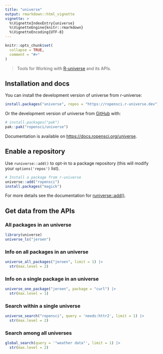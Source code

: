 ```yaml
---
title: "universe"
output: rmarkdown::html_vignette
vignette: >
  %\VignetteIndexEntry{universe}
  %\VignetteEngine{knitr::rmarkdown}
  %\VignetteEncoding{UTF-8}
---
```


```r
knitr::opts_chunk$set(
  collapse = TRUE,
  comment = "#>"
)
```

> Tools for Working with [R-universe](https://r-universe.dev) and its APIs.

## Installation and docs

You can install the development version of universe from r-universe:

``` r
install.packages("universe", repos = "https://ropensci.r-universe.dev")
```

Or the development version of universe from [GitHub](https://github.com/) with:

``` r
# install.packages("pak")
pak::pak("ropensci/universe")
```

Documentation is available on <https://docs.ropensci.org/universe>.
 
## Enable a repository

Use `runiverse::add()` to opt-in to a package repository (this will modify your `options('repos')` list).

``` r
# Install a package from r-universe
universe::add("ropensci")
install.packages("magick")
```

For more details see the documentation for [runiverse::add()](https://docs.ropensci.org/universe/reference/add.html).

## Get data from the APIs

### All packages in an universe

```r
library(universe)
universe_ls("jeroen")
```

### Info on all packages in an universe

```r
universe_all_packages("jeroen", limit = 1) |>
  str(max.level = 2)
```

### Info on a single package in an universe

```r
universe_one_package("jeroen", package = "curl") |>
  str(max.level = 1)
```

### Search within a single universe

```r
universe_search("ropensci", query = 'needs:httr2', limit = 1) |>
  str(max.level = 2)
```

### Search among all universes

```r
global_search(query = '"weather data"', limit = 1) |>
  str(max.level = 2)
```
